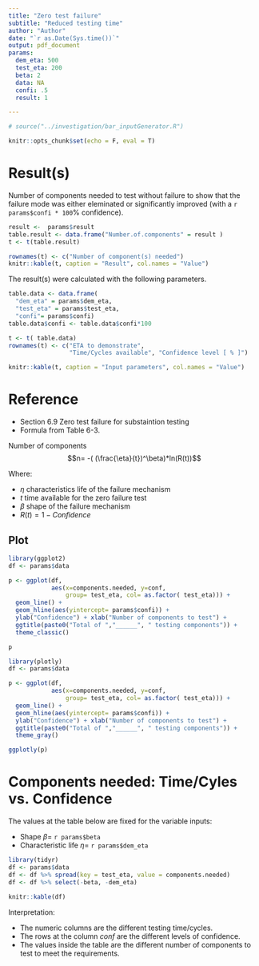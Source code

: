 ```yaml
---
title: "Zero test failure"
subtitle: "Reduced testing time"
author: "Author"
date: "`r as.Date(Sys.time())`"
output: pdf_document
params: 
  dem_eta: 500
  test_eta: 200
  beta: 2
  data: NA
  confi: .5
  result: 1

---
```


```r
# source("../investigation/bar_inputGenerator.R")
```

```r
knitr::opts_chunk$set(echo = F, eval = T)
```


# Result(s)

Number of components needed to test without failure to show that the failure mode was either eleminated or significantly 
improved (with a ```r params$confi * 100```% confidence).

```r
result <-  params$result
table.result <- data.frame("Number.of.components" = result )
t <- t(table.result)

rownames(t) <- c("Number of component(s) needed")
knitr::kable(t, caption = "Result", col.names = "Value")
```

The result(s) were calculated with the following parameters. 

```r
table.data <- data.frame(
  "dem_eta" = params$dem_eta, 
  "test_eta" = params$test_eta, 
  "confi"= params$confi)
table.data$confi <- table.data$confi*100

t <- t( table.data)
rownames(t) <- c("ETA to demonstrate", 
                 "Time/Cycles available", "Confidence level [ % ]")

knitr::kable(t, caption = "Input parameters", col.names = "Value")
```


# Reference 
- Section 6.9 Zero test failure for substaintion testing
- Formula from Table 6-3.

Number of components $$n= -( (\frac{\eta}{t})^\beta)*ln(R(t))$$

Where:  

- $\eta$ characteristics life of the failure mechanism
- $t$ time available for the zero failure test 
- $\beta$ shape of the failure mechanism
- $R(t) = 1 - Confidence$







\pagebreak

## Plot
```r
library(ggplot2)
df <- params$data

p <- ggplot(df, 
            aes(x=components.needed, y=conf, 
                group= test_eta, col= as.factor( test_eta))) +
  geom_line() + 
  geom_hline(aes(yintercept= params$confi)) +
  ylab("Confidence") + xlab("Number of components to test") + 
  ggtitle(paste0("Total of ","______", " testing components")) +
  theme_classic()

p
```

```r
library(plotly)
df <- params$data

p <- ggplot(df, 
            aes(x=components.needed, y=conf, 
                group= test_eta, col= as.factor( test_eta))) +
  geom_line() + 
  geom_hline(aes(yintercept= params$confi)) +
  ylab("Confidence") + xlab("Number of components to test") + 
  ggtitle(paste0("Total of ","______", " testing components")) +
  theme_gray()

ggplotly(p)
```


\pagebreak  

# Components needed: Time/Cyles vs. Confidence  

The values at the table below are fixed for the variable inputs:   

* Shape  $\beta =$ `r params$beta`
* Characteristic life $\eta =$ `r params$dem_eta`


  
```r
library(tidyr)
df <- params$data
df <- df %>% spread(key = test_eta, value = components.needed)
df <- df %>% select(-beta, -dem_eta)

knitr::kable(df)
```

Interpretation:  

  - The numeric columns are the different testing time/cycles.
  - The rows at the column *conf* are the different levels of confidence.
  - The values inside the table are the different number of components to test to meet
the requirements.
